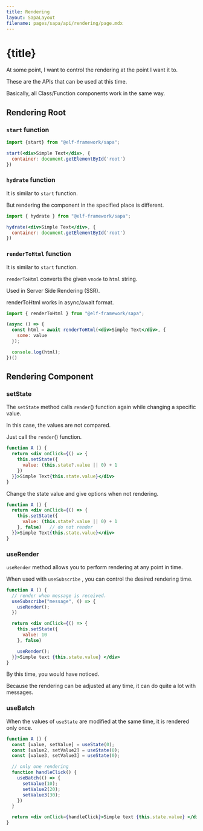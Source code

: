 ```yaml
---
title: Rendering
layout: SapaLayout
filename: pages/sapa/api/rendering/page.mdx
---
```



# {title}

At some point, I want to control the rendering at the point I want it to.

These are the APIs that can be used at this time.

Basically, all Class/Function components work in the same way.


## Rendering Root

### `start` function 

```jsx {3}
import {start} from "@elf-framework/sapa";

start(<div>Simple Text</div>, {
  container: document.getElementById('root')
})
```

### `hydrate` function 

It is similar to `start` function.

But rendering the component in the specified place is different.

```jsx {3}
import { hydrate } from "@elf-framework/sapa";

hydrate(<div>Simple Text</div>, {
  container: document.getElementById('root')
})

```

### `renderToHtml` function 

It is similar to `start` function.

``renderToHtml`` converts the given `vnode` to `html` string.

Used in Server Side Rendering (SSR).

renderToHtml works in async/await format.

```jsx {4}
import { renderToHtml } from "@elf-framework/sapa";

(async () => {
  const html = await renderToHtml(<div>Simple Text</div>, {
    some: value
  });

  console.log(html);
})()

```




## Rendering Component

### setState 

The `setState` method calls `render`() function again while changing a specific value.

In this case, the values ​​are not compared.

Just call the `render`() function.

```jsx {3-5}
function A () {
  return <div onClick={() => {
    this.setState({
      value: (this.state?.value || 0) + 1
    })
  }}>Simple Text{this.state.value}</div>
}
```

Change the state value and give options when not rendering.

```jsx {5}
function A () {
  return <div onClick={() => {
    this.setState({
      value: (this.state?.value || 0) + 1
    }, false)   // do not render
  }}>Simple Text{this.state.value}</div>
}
```

### useRender 

`useRender` method allows you to perform rendering at any point in time.

When used with `useSubscribe` , you can control the desired rendering time.

```jsx {4, 10, 13}
function A () {
  // render when message is received.
  useSubscribe("message", () => {
    useRender();
  })

  return <div onClick={() => {
    this.setState({
      value: 10
    }, false)

    useRender();
  }}>Simple text {this.state.value} </div>
}

```

By this time, you would have noticed.

Because the rendering can be adjusted at any time, it can do quite a lot with messages.

### useBatch

When the values ​​of `useState` are modified at the same time, it is rendered only once.

```jsx
function A () {
  const [value, setValue] = useState(0);
  const [value2, setValue2] = useState(0);
  const [value3, setValue3] = useState(0);

  // only one rendering
  function handleClick() {
    useBatch(() => {
      setValue(10);
      setValue2(20);
      setValue3(30);
    })
  }

  return <div onClick={handleClick}>Simple text {this.state.value} </div>
}
````
